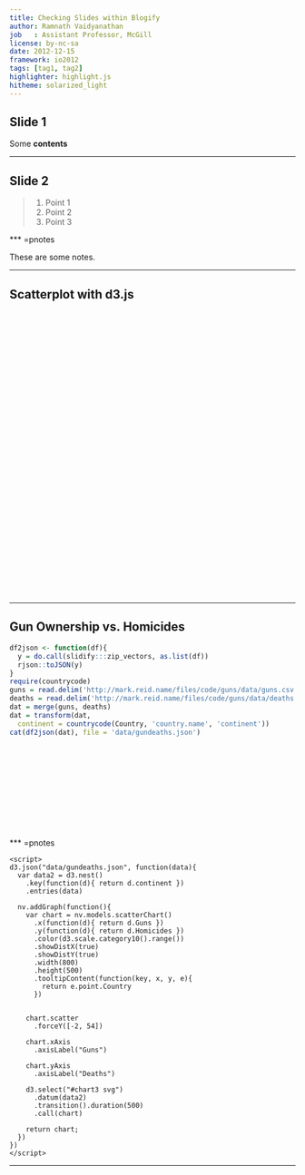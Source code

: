 ```yaml
---
title: Checking Slides within Blogify
author: Ramnath Vaidyanathan
job   : Assistant Professor, McGill 
license: by-nc-sa
date: 2012-12-15
framework: io2012
tags: [tag1, tag2]
highlighter: highlight.js
hitheme: solarized_light
---
```


<link href="{{page.url.widgets}}/nvd3/src/nv.d3.css" rel="stylesheet" type="text/css">
<script src="{{page.url.widgets}}/nvd3/lib/d3.v2.js"></script>
<script src="{{page.url.widgets}}/nvd3/lib/fisheye.js"></script>
<script src="{{page.url.widgets}}/nvd3/nv.d3.js"></script>

## Slide 1

Some **contents**

---

## Slide 2

> 1. Point 1
> 2. Point 2
> 3. Point 3

*** =pnotes

These are some notes.

---

## Scatterplot with d3.js

<div id="chart2" style='width:900px; height:500px; margin:auto auto;'>
  <svg></svg>
</div>

<script>
d3.json("data/mtcars.json", function(data){
  var data2 = d3.nest()
    .key(function(d){ return d.cyl })
    .entries(data);
  
  nv.addGraph(function(){
    var chart = nv.models.scatterChart()
      .x(function(d){ return d.wt })
      .y(function(d){ return d.mpg })
      .showDistX(true)
      .showDistY(true)
      .width(900)
      .height(500)
      
    chart.xAxis
      .showMaxMin(true)
      .tickFormat(d3.format('.02f'));
  
    d3.select('#chart2 svg')
      .datum(data2)
      .transition().duration(500)
      .call(chart)
    
    return chart;
  });
})
</script>

---

## Gun Ownership vs. Homicides

```r
df2json <- function(df){
  y = do.call(slidify:::zip_vectors, as.list(df))
  rjson::toJSON(y)
}
require(countrycode)
guns = read.delim('http://mark.reid.name/files/code/guns/data/guns.csv')
deaths = read.delim('http://mark.reid.name/files/code/guns/data/deaths.csv')
dat = merge(guns, deaths)
dat = transform(dat, 
  continent = countrycode(Country, 'country.name', 'continent'))
cat(df2json(dat), file = 'data/gundeaths.json')
```

<div id = 'chart3' style='margin: auto auto;'>
 <svg></svg>
</div>

<script>
d3.json("data/gundeaths.json", function(data){
  var data2 = d3.nest()
    .key(function(d){ return d.continent })
    .entries(data)
  
  nv.addGraph(function(){
    var chart = nv.models.scatterChart()
      .x(function(d){ return d.Guns })
      .y(function(d){ return d.Homicides })
      .color(d3.scale.category10().range())
      .showDistX(true)
      .showDistY(true)
      .showControls(true)
      .width(900)
      .height(500)
      .tooltipContent(function(key, x, y, e){ 
        return e.point.Country 
      })
      
    chart.scatter
      .forceY([-5])
      

    chart.xAxis
      .axisLabel("Guns")
      
    chart.yAxis
      .axisLabel("Deaths")
      
    d3.select("#chart3 svg")
      .datum(data2)
      .transition().duration(500)
      .call(chart)
      
    return chart;
  })
})
</script>

*** =pnotes

```
<script>
d3.json("data/gundeaths.json", function(data){
  var data2 = d3.nest()
    .key(function(d){ return d.continent })
    .entries(data)
  
  nv.addGraph(function(){
    var chart = nv.models.scatterChart()
      .x(function(d){ return d.Guns })
      .y(function(d){ return d.Homicides })
      .color(d3.scale.category10().range())
      .showDistX(true)
      .showDistY(true)
      .width(800)
      .height(500)
      .tooltipContent(function(key, x, y, e){ 
        return e.point.Country 
      })
      
    
    chart.scatter
      .forceY([-2, 54])

    chart.xAxis
      .axisLabel("Guns")
      
    chart.yAxis
      .axisLabel("Deaths")
      
    d3.select("#chart3 svg")
      .datum(data2)
      .transition().duration(500)
      .call(chart)
      
    return chart;
  })
})
</script>
```

---

<div id = 'chart4' style='margin: auto auto;'>
 <svg></svg>
</div>

<script>
d3.json('data/expenses.json, function(data){
  var data2 = d3.nest()
    .key(function(d))
    
  nv.addGraph(function(){
   
    var chart = nv.models.multiBarHorizontalChart
  
  
  });


});
</script>



